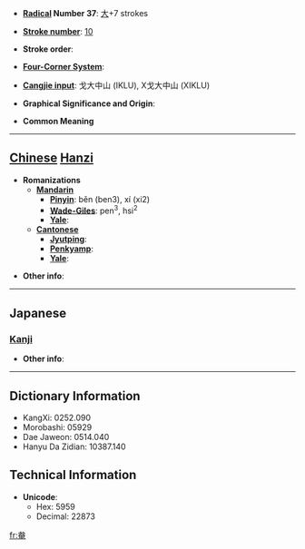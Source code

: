 * '''[[Wiktionary:Chinese radical index| Radical]] Number 37''': [[Wiktionary:Chinese radical index 大|大]]+7 strokes

* '''[[Wiktionary:Chinese total strokes index|Stroke number]]''': [[Wiktionary:Chinese total strokes index 10|10]]

* '''Stroke order''': 

* '''[[Wiktionary:Chinese four corner index|Four-Corner System]]''': 

* '''[[Wiktionary:Chinese Cangjie index|Cangjie input]]''': 戈大中山 (IKLU), X戈大中山 (XIKLU)

* '''Graphical Significance and Origin''': 

* '''Common Meaning'''

----

== [[Chinese]] [[Hanzi]] ==

* '''Romanizations'''
** '''[[Mandarin]]'''
*** '''[[Pinyin]]''': běn (ben3), xí (xi2)
*** '''[[Wade-Giles]]''': pen<sup>3</sup>, hsi<sup>2</sup>
*** '''[[Yale]]''': 
** '''[[Cantonese]]'''
*** '''[[Jyutping]]''':
*** '''[[Penkyamp]]''': 
*** '''[[Yale]]''': 

* '''Other info''': 

----

==Japanese==
===[[Kanji]]===
{{kanji|on readings=[[ほん]] (hon)|kun readings=}}

* '''Other info''':  

----

== Dictionary Information ==

* KangXi: 0252.090
* Morobashi: 05929
* Dae Jaweon: 0514.040
* Hanyu Da Zidian: 10387.140

== Technical Information ==

* '''Unicode''':
** Hex: 5959
** Decimal: 22873

[[fr:奙]]